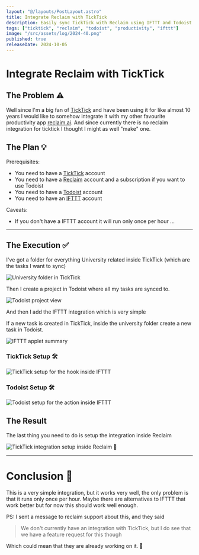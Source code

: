 ```yaml
---
layout: "@/layouts/PostLayout.astro"
title: Integrate Reclaim with TickTick
description: Easily sync TickTick with Reclaim using IFTTT and Todoist for a simple, effective integration. Though limited to hourly syncs, it's a solid workaround for now.
tags: ["ticktick", "reclaim", "todoist", "productivity", "ifttt"]
image: "/src/assets/log/2024-40.png"
published: true
releaseDate: 2024-10-05
---
```



# Integrate Reclaim with TickTick

## The Problem ⚠️

Well since I'm a big fan of [TickTick](https://ticktick.com/)
and have been using it for like almost 10 years I would like to somehow
integrate it with my other favourite productivity app [reclaim.ai](https://reclaim.ai/).
And since currently there is no reclaim integration for ticktick I thought I might as well "make" one.

## The Plan 💡

Prerequisites:

- You need to have a [TickTick](https://ticktick.com/) account
- You need to have a [Reclaim](https://reclaim.ai/) account and a subscription if you want to use Todoist
- You need to have a [Todoist](https://todoist.com/) account
- You need to have an [IFTTT](https://ifttt.com/) account

Caveats:

- If you don't have a IFTTT account it will run only once per hour ...

---

## The Execution ✅

I've got a folder for everything University related inside TickTick (which are the tasks I want to sync)

<Image src={UniversityImg} alt="University folder in TickTick" />

Then I create a project in Todoist where all my tasks are synced to.

<Image src={TodoistImg} alt="Todoist project view" />

And then I add the IFTTT integration which is very simple

If a new task is created in TickTick, inside the university folder create a new task in Todoist.

<Image src={IFTTTFirstImg} alt="IFTTT applet summary" />

### TickTick Setup 🛠️

<Image src={IFTTTSecondImg} alt="TickTick setup for the hook inside IFTTT" />

### Todoist Setup 🛠️

<Image src={IFTTTThirdImg} alt="Todoist setup for the action inside IFTTT" />

## The Result

The last thing you need to do is setup the integration inside Reclaim

<Image src={ReclaimImg} alt="TickTick integration setup inside Reclaim" />
🎉

---

# Conclusion 🤝

This is a very simple integration, but it works very well, the only problem is that it runs only once per hour.
Maybe there are alternatives to IFTTT that work better but for now this should work well enough.

PS: I sent a message to reclaim support about this, and they said

> We don't currently have an integration with TickTick, but I do see that we have a feature request for this though

Which could mean that they are already working on it. 🙏
